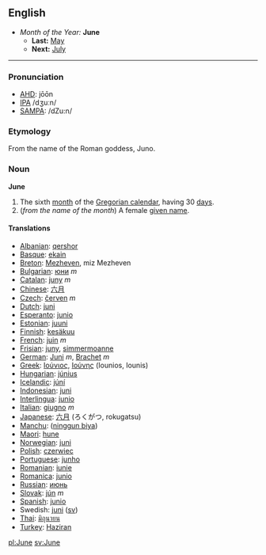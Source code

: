 ==English==
*''Month of the Year:'' '''June'''
**'''Last:''' [[May]]
**'''Next:''' [[July]]
----

===Pronunciation===
*[[AHD]]: jōōn
*[[IPA]] /dʒuːn/
*[[SAMPA]]: /dZu:n/

===Etymology===
From the name of the Roman goddess, Juno.

===Noun===
'''June'''
#The sixth [[month]] of the [[Gregorian calendar]], having 30 [[day]]s.
#(''from the name of the month'') A female [[given name]].
====Translations====
*[[Albanian]]: [[qershor]]
*[[Basque]]: [[ekain]]
*[[Breton]]: [[Mezheven]], miz Mezheven
*[[Bulgarian]]: [[юни]] ''m''
*[[Catalan]]: [[juny]] ''m''
*[[Chinese]]: [[六月]]
*[[Czech]]: [[červen]] ''m''
*[[Dutch]]: [[juni]]
*[[Esperanto]]: [[junio]]
*[[Estonian]]: [[juuni]]
*[[Finnish]]: [[kesäkuu]]
*[[French]]: [[juin]] ''m''
*[[Frisian]]: [[juny]], [[simmermoanne]]
*[[German]]: [[Juni]] ''m'', [[Brachet]] ''m''
*[[Greek]]: [[Ιούνιος]], [[Ιούνης]] (Iounios, Iounis)
*[[Hungarian]]: [[június]]
*[[Icelandic]]: [[júní]]
*[[Indonesian]]: [[juni]]
*[[Interlingua]]: [[junio]]
*[[Italian]]: [[giugno]] ''m''
*[[Japanese]]: [[六月]] (ろくがつ, rokugatsu)
*[[Manchu]]: ([[ninggun biya]])
*[[Maori]]: [[hune]]
*[[Norwegian]]: [[juni]]
*[[Polish]]: [[czerwiec]]
*[[Portuguese]]: [[junho]]
*[[Romanian]]: [[iunie]]
*[[Romanica]]: [[junio]]
*[[Russian]]: [[июнь]]
*[[Slovak]]: [[jún]] ''m''
*[[Spanish]]: [[junio]]
*Swedish: [[juni]] ([[:sv:juni|sv]])
*[[Thai]]: [[มิถุนายน]]
*[[Turkey]]: [[Haziran]]
[[pl:June]] [[sv:June]]